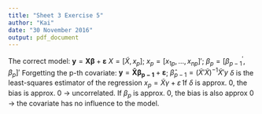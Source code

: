```yaml
---
title: "Sheet 3 Exercise 5"
author: "Kai"
date: "30 November 2016"
output: pdf_document
---
```


The correct model: $\mathbf{y}=\mathbf{X \beta}+\boldsymbol{\varepsilon}$ \newline
$X=[\tilde{X}, x_p]$; $x_p=[x_{1p},\dots,x_{np}]'$; $\beta_p = [\beta_{p-1}^{'},\beta_p]'$ \newline
Forgetting the p-th covariate: $\mathbf{y}=\mathbf{\tilde{X} \boldsymbol{\beta_{p-1}}}+\boldsymbol{\varepsilon}$;
$\hat{\beta}_{p-1}=(\tilde{X}'\tilde{X})^{-1}\tilde{X}'y$ \newline
\begin{equation}
\begin{aligned}
E[\hat{\beta}_{p-1}]&=E[(\tilde{X}'\tilde{X})^{-1}\tilde{X}'y] \\
&=(\tilde{X}'\tilde{X})^{-1}\tilde{X}' E[y] \\
&=(\tilde{X}'\tilde{X})^{-1}\tilde{X}' [\tilde{X}, x_p]
\begin{bmatrix}
    \beta_{p-1} \\
    \beta_{p}
\end{bmatrix}
+E[\varepsilon] \\
&=(\tilde{X}'\tilde{X})^{-1}\tilde{X}' [\tilde{X}\beta_{p-1}+x_{p} \beta_p] \\
&=\beta_{p-1}+(\tilde{X}'\tilde{X})^{-1}\tilde{X}'x_p\beta_p \\
&\rightarrow bias: \underbrace{[\tilde{X}'\tilde{X}]^{-1}\tilde{X}'x_p}_{\delta} \beta_p
\end{aligned}
\end{equation}
$\delta$ is the least-squares estimator of the regression $x_p=\tilde{X} \gamma+ \tilde {\varepsilon}$ \newline
If $\delta$ is approx. 0, the bias is approx. 0 $\rightarrow$ uncorrelated. \newline
If $\beta_p$ is approx. 0, the bias is also approx 0 $\rightarrow$ the covariate has no influence to the model.